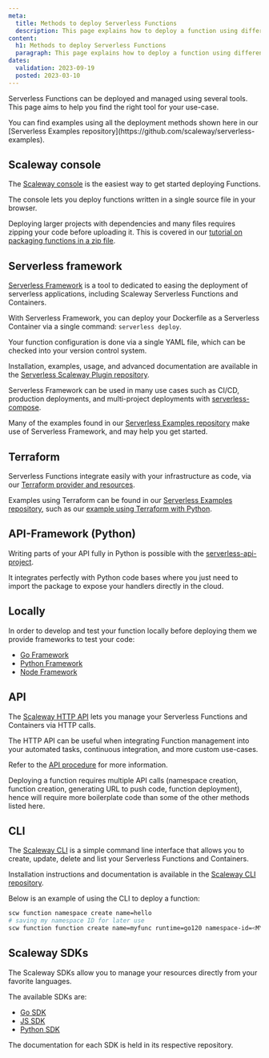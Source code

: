 ```yaml
---
meta:
  title: Methods to deploy Serverless Functions
  description: This page explains how to deploy a function using different tools
content:
  h1: Methods to deploy Serverless Functions
  paragraph: This page explains how to deploy a function using different tools
dates:
  validation: 2023-09-19
  posted: 2023-03-10
---
```


Serverless Functions can be deployed and managed using several tools. This page aims to help you find the right tool for your use-case.

<Message type="tip">
  You can find examples using all the deployment methods shown here in our [Serverless Examples repository](https://github.com/scaleway/serverless-examples).
</Message>

## Scaleway console

The [Scaleway console](https://console.scaleway.com/) is the easiest way to get started deploying Functions.

The console lets you deploy functions written in a single source file in your browser.

Deploying larger projects with dependencies and many files requires zipping your code before uploading it. This is covered in our [tutorial on packaging functions in a zip file](/serverless/functions/how-to/package-function-dependencies-in-zip/).

## Serverless framework

[Serverless Framework](https://www.serverless.com/) is a tool to dedicated to easing the deployment of serverless applications, including Scaleway Serverless Functions and Containers.

With Serverless Framework, you can deploy your Dockerfile as a Serverless Container via a single command: `serverless deploy`.

Your function configuration is done via a single YAML file, which can be checked into your version control system.

Installation, examples, usage, and advanced documentation are available in the [Serverless Scaleway Plugin repository](https://github.com/scaleway/serverless-scaleway-functions).

Serverless Framework can be used in many use cases such as CI/CD, production deployments, and multi-project deployments with [serverless-compose](https://www.serverless.com/framework/docs/guides/compose).

Many of the examples found in our [Serverless Examples repository](https://github.com/scaleway/serverless-examples) make use of Serverless Framework, and may help you get started.

## Terraform

Serverless Functions integrate easily with your infrastructure as code, via our [Terraform provider and resources](https://registry.terraform.io/providers/scaleway/scaleway/latest/docs/resources/container).

Examples using Terraform can be found in our [Serverless Examples repository](https://github.com/scaleway/serverless-examples), such as our [example using Terraform with Python](https://github.com/scaleway/serverless-examples/tree/main/functions/terraform-python-example).

## API-Framework (Python)

Writing parts of your API fully in Python is possible with the [serverless-api-project](https://github.com/scaleway/serverless-api-project).

It integrates perfectly with Python code bases where you just need to import the package to
expose your handlers directly in the cloud.

## Locally

In order to develop and test your function locally before deploying them we provide frameworks to test your code:
- [Go Framework](https://github.com/scaleway/serverless-functions-go)
- [Python Framework](https://github.com/scaleway/serverless-functions-python)
- [Node Framework](https://github.com/scaleway/serverless-functions-node)

## API

The [Scaleway HTTP API](https://www.scaleway.com/en/developers/api/) lets you manage your Serverless Functions and Containers via HTTP calls.

The HTTP API can be useful when integrating Function management into your automated tasks, continuous integration, and more custom use-cases.

Refer to the [API procedure](/serverless/functions/api-cli/deploy-function-api/) for more information.

<Message type="note"> 
  Deploying a function requires multiple API calls (namespace creation, function creation, generating URL to push code, function deployment), hence will require more boilerplate code than some of the other methods listed here.
</Message>

## CLI

The [Scaleway CLI](https://github.com/scaleway/scaleway-cli) is a simple command line interface that allows you to create, update, delete and list your Serverless Functions and Containers.

Installation instructions and documentation is available in the [Scaleway CLI repository](https://github.com/scaleway/scaleway-cli).

Below is an example of using the CLI to deploy a function:

```sh
scw function namespace create name=hello
# saving my namespace ID for later use
scw function function create name=myfunc runtime=go120 namespace-id=<MY-NAMESPACE-ID>
```

## Scaleway SDKs

The Scaleway SDKs allow you to manage your resources directly from your favorite languages.

The available SDKs are:

- [Go SDK](https://github.com/scaleway/scaleway-sdk-go)
- [JS SDK](https://github.com/scaleway/scaleway-sdk-js)
- [Python SDK](https://github.com/scaleway/scaleway-sdk-python)

The documentation for each SDK is held in its respective repository.
